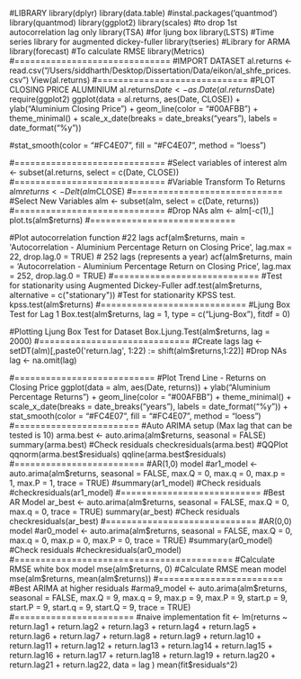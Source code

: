 #LIBRARY
library(dplyr)
library(data.table)
#instal.packages('quantmod')
library(quantmod)
library(ggplot2)
library(scales)
#to drop 1st autocorrelation lag only
library(TSA)
#for ljung box
library(LSTS)
#Time series library for augmented dickey-fuller
library(tseries)
#Library for ARMA
library(forecast)
#To calculate RMSE
library(Metrics)
#==============================
#IMPORT DATASET
al.returns <- read.csv("/Users/siddharth/Desktop/Dissertation/Data/eikon/al_shfe_prices.csv")
View(al.returns)
#=============================
#PLOT CLOSING PRICE ALUMINIUM
al.returns$Date <- as.Date(al.returns$Date)
require(ggplot2)
ggplot(data = al.returns, aes(Date, CLOSE)) + ylab("Aluminium Closing Price") + geom_line(color = "#00AFBB") + theme_minimal() + scale_x_date(breaks = date_breaks("years"), labels = date_format("%y"))

#stat_smooth(color = "#FC4E07", fill = "#FC4E07", method = "loess")

#=============================
#Select variables of interest
alm <- subset(al.returns, select = c(Date, CLOSE))
#=============================
#Variable Transform To Returns
alm$returns <- Delt(alm$CLOSE)
#=============================
#Select New Variables
alm <- subset(alm, select = c(Date, returns))
#=============================
#Drop NAs
alm <- alm[-c(1),]
plot.ts(alm$returns)
#============================

#Plot autocorrelation function
#22 lags
acf(alm$returns, main = 'Autocorrelation - Aluminium Percentage Return on Closing Price', lag.max = 22, drop.lag.0 = TRUE)
# 252 lags (represents a year)
acf(alm$returns, main = 'Autocorrelation - Aluminium Percentage Return on Closing Price', lag.max = 252, drop.lag.0 = TRUE)
#============================
#Test for stationarity using Augmented Dickey-Fuller
adf.test(alm$returns, alternative = c("stationary"))
#Test for stationarity KPSS test.
kpss.test(alm$returns)
#============================
#Ljung Box Test for Lag 1
Box.test(alm$returns, lag = 1, type = c("Ljung-Box"), fitdf = 0)

#Plotting Ljung Box Test for Dataset
Box.Ljung.Test(alm$returns, lag = 2000)
#=============================
#Create lags
lag <- setDT(alm)[,paste0('return.lag', 1:22) := shift(alm$returns,1:22)]
#Drop NAs
lag <- na.omit(lag)

#===========================
#Plot Trend Line - Returns on Closing Price
ggplot(data = alm, aes(Date, returns)) + ylab("Aluminium Percentage Returns") + geom_line(color = "#00AFBB") + theme_minimal() + scale_x_date(breaks = date_breaks("years"), labels = date_format("%y")) + stat_smooth(color = "#FC4E07", fill = "#FC4E07", method = "loess")
#========================
#Auto ARIMA setup (Max lag that can be tested is 10)
arma.best <- auto.arima(alm$returns, seasonal = FALSE)
summary(arma.best)
#Check residuals
checkresiduals(arma.best)
#QQPlot
qqnorm(arma.best$residuals)
qqline(arma.best$residuals)
#=========================
#AR(1,0) model
#ar1_model <- auto.arima(alm$returns, seasonal = FALSE, max.Q = 0, max.q = 0, max.p = 1, max.P = 1, trace = TRUE)
#summary(ar1_model)
#Check residuals
#checkresiduals(ar1_model)
#===========================
#Best AR Model
ar_best <- auto.arima(alm$returns, seasonal = FALSE, max.Q = 0, max.q = 0, trace = TRUE)
summary(ar_best)
#Check residuals
checkresiduals(ar_best)
#=============================
#AR(0,0) model
#ar0_model <- auto.arima(alm$returns, seasonal = FALSE, max.Q = 0, max.q = 0, max.p = 0, max.P = 0, trace = TRUE)
#summary(ar0_model)
#Check residuals
#checkresiduals(ar0_model)
#==========================================
#Calculate RMSE white box model
mse(alm$returns, 0)
#Calculate RMSE mean model
mse(alm$returns, mean(alm$returns))
#========================
#Best ARIMA at higher residuals
#arma9_model <- auto.arima(alm$returns, seasonal = FALSE, max.Q = 9, max.q = 9, max.p = 9, max.P = 9, start.p = 9, start.P = 9, start.q = 9, start.Q = 9, trace = TRUE)
#=======================
#naive implementation
fit <- lm(returns ~ return.lag1 + return.lag2 + return.lag3 + return.lag4 + return.lag5 + return.lag6 + return.lag7 + return.lag8 + return.lag9 + return.lag10 + return.lag11 + return.lag12 + return.lag13 + return.lag14 + return.lag15 + return.lag16 + return.lag17 + return.lag18 + return.lag19 + return.lag20 + return.lag21 + return.lag22, data = lag )
mean(fit$residuals^2)

